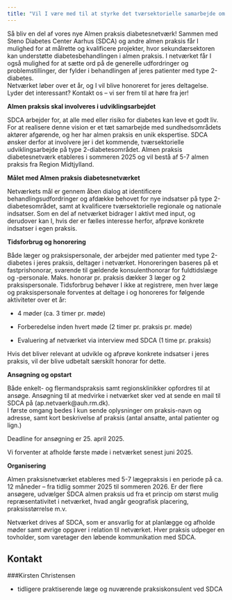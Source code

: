 ```yaml
---
title: "Vil I være med til at styrke det tværsektorielle samarbejde om behandlingen af type 2-diabetes?"
---
```


Så bliv en del af vores nye Almen praksis diabetesnetværk! Sammen med Steno Diabetes Center Aarhus (SDCA) og andre almen praksis får I mulighed for at målrette og kvalificere projekter, hvor sekundærsektoren kan understøtte diabetesbehandlingen i almen praksis. I netværket får I også mulighed for at sætte ord på de generelle udfordringer og problemstillinger, der fylder i behandlingen af jeres patienter med type 2-diabetes.    
Netværket løber over et år, og I vil blive honoreret for jeres deltagelse.  
Lyder det interessant? Kontakt os – vi ser frem til at høre fra jer! 

**Almen praksis skal involveres i udviklingsarbejdet**

SDCA arbejder for, at alle med eller risiko for diabetes kan leve et godt liv. For at realisere denne vision er et tæt samarbejde med sundhedsområdets aktører afgørende, og her har almen praksis en unik ekspertise. SDCA ønsker derfor at involvere jer i det kommende, tværsektorielle udviklingsarbejde på type 2-diabetesområdet. Almen praksis diabetesnetværk etableres i sommeren 2025 og vil bestå af 5-7 almen praksis fra Region Midtjylland. 

**Målet med Almen praksis diabetesnetværket**

Netværkets mål er gennem åben dialog at identificere behandlingsudfordringer og afdække behovet for nye indsatser på type 2-diabetesområdet, samt at kvalificere tværsektorielle regionale og nationale indsatser. Som en del af netværket bidrager I aktivt med input, og derudover kan I, hvis der er fælles interesse herfor, afprøve konkrete indsatser i egen praksis.   

**Tidsforbrug og honorering**

Både læger og praksispersonale, der arbejder med patienter med type 2-diabetes i jeres praksis, deltager i netværket. Honoreringen baseres på et fastprishonorar, svarende til gældende konsulenthonorar for fuldtidslæge og -personale. Maks. honorar pr. praksis dækker 3 læger og 2 praksispersonale. Tidsforbrug behøver I ikke at registrere, men hver læge og praksispersonale forventes at deltage i og honoreres for følgende aktiviteter over et år: 

- 4 møder (ca. 3 timer pr. møde)

- Forberedelse inden hvert møde (2 timer pr. praksis pr. møde)

- Evaluering af netværket via interview med SDCA (1 time pr. praksis)

Hvis det bliver relevant at udvikle og afprøve konkrete indsatser i jeres praksis, vil der blive udbetalt særskilt honorar for dette. 

**Ansøgning og opstart**

Både enkelt- og flermandspraksis samt regionsklinikker opfordres til at ansøge. Ansøgning til at medvirke i netværket sker ved at sende en mail til SDCA på (ap.netvaerk@auh.rm.dk).  
I første omgang bedes I kun sende oplysninger om praksis-navn og adresse, samt kort beskrivelse af praksis (antal ansatte, antal patienter og lign.) 

Deadline for ansøgning er 25. april 2025.  

Vi forventer at afholde første møde i netværket senest juni 2025. 

**Organisering** 

Almen praksisnetværket etableres med 5-7 lægepraksis i en periode på ca. 12 måneder – fra tidlig sommer 2025 til sommeren 2026. Er der flere ansøgere, udvælger SDCA almen praksis ud fra et princip om størst mulig repræsentativitet i netværket, hvad angår geografisk placering, praksisstørrelse m.v. 

Netværket drives af SDCA, som er ansvarlig for at planlægge og afholde møder samt øvrige opgaver i relation til netværket. Hver praksis udpeger en tovholder, som varetager den løbende kommunikation med SDCA.   

## Kontakt 

###Kirsten Christensen 

- tidligere praktiserende læge og nuværende praksiskonsulent ved SDCA 
